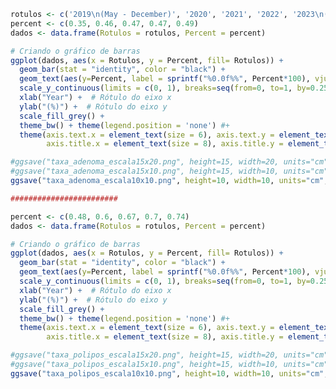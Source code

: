 ```r
rotulos <- c('2019\n(May - December)', '2020', '2021', '2022', '2023\n(January - April)')
percent <- c(0.35, 0.46, 0.47, 0.47, 0.49)
dados <- data.frame(Rotulos = rotulos, Percent = percent)

# Criando o gráfico de barras
ggplot(dados, aes(x = Rotulos, y = Percent, fill= Rotulos)) +
  geom_bar(stat = "identity", color = "black") +  
  geom_text(aes(y=Percent, label = sprintf("%0.0f%%", Percent*100), vjust=-0.3)) + 
  scale_y_continuous(limits = c(0, 1), breaks=seq(from=0, to=1, by=0.25)) +
  xlab("Year") +  # Rótulo do eixo x
  ylab("(%)") +  # Rótulo do eixo y
  scale_fill_grey() +
  theme_bw() + theme(legend.position = 'none') #+
  theme(axis.text.x = element_text(size = 6), axis.text.y = element_text(size = 6),
        axis.title.x = element_text(size = 8), axis.title.y = element_text(size = 8))

#ggsave("taxa_adenoma_escala15x20.png", height=15, width=20, units="cm", dpi= 600)
#ggsave("taxa_adenoma_escala15x10.png", height=15, width=10, units="cm", dpi= 600)
ggsave("taxa_adenoma_escala10x10.png", height=10, width=10, units="cm", dpi= 600)

########################

percent <- c(0.48, 0.6, 0.67, 0.7, 0.74)
dados <- data.frame(Rotulos = rotulos, Percent = percent)

# Criando o gráfico de barras
ggplot(dados, aes(x = Rotulos, y = Percent, fill= Rotulos)) +
  geom_bar(stat = "identity", color = "black") +  
  geom_text(aes(y=Percent, label = sprintf("%0.0f%%", Percent*100), vjust=-0.3)) + 
  scale_y_continuous(limits = c(0, 1), breaks=seq(from=0, to=1, by=0.25)) +
  xlab("Year") +  # Rótulo do eixo x
  ylab("(%)") +  # Rótulo do eixo y 
  scale_fill_grey() +
  theme_bw() + theme(legend.position = 'none') #+
  theme(axis.text.x = element_text(size = 6), axis.text.y = element_text(size = 6),
        axis.title.x = element_text(size = 8), axis.title.y = element_text(size = 8))

#ggsave("taxa_polipos_escala15x20.png", height=15, width=20, units="cm", dpi= 600)
#ggsave("taxa_polipos_escala15x10.png", height=15, width=10, units="cm", dpi= 600)
ggsave("taxa_polipos_escala10x10.png", height=10, width=10, units="cm", dpi= 600)

```

